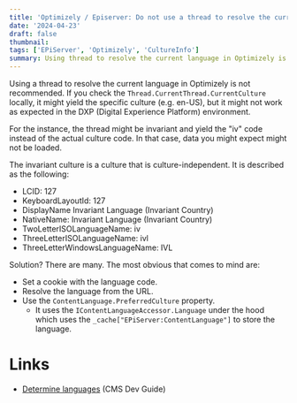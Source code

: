 ```yaml
---
title: 'Optimizely / Episerver: Do not use a thread to resolve the current language'
date: '2024-04-23'
draft: false
thumbnail:
tags: ['EPiServer', 'Optimizely', 'CultureInfo']
summary: Using thread to resolve the current language in Optimizely is not recommended. Here is why and how to fix it.
---
```


Using a thread to resolve the current language in Optimizely is not recommended. If you check the `Thread.CurrentThread.CurrentCulture` locally, it might yield the specific culture (e.g. en-US), but it might not work as expected in the DXP (Digital Experience Platform) environment.

For the instance, the thread might be invariant and yield the "iv" code instead of the actual culture code. In that case, data you might expect might not be loaded.

The invariant culture is a culture that is culture-independent. It is described as the following:

* LCID: 127
* KeyboardLayoutId: 127
* DisplayName Invariant Language (Invariant Country)
* NativeName: Invariant Language (Invariant Country)
* TwoLetterISOLanguageName: iv
* ThreeLetterISOLanguageName: ivl
* ThreeLetterWindowsLanguageName: IVL

Solution? There are many. The most obvious that comes to mind are:

* Set a cookie with the language code.
* Resolve the language from the URL.
* Use the `ContentLanguage.PreferredCulture` property.
    * It uses the `IContentLanguageAccessor.Language` under the hood which uses the `_cache["EPiServer:ContentLanguage"]` to store the language.

# Links

* [Determine languages](https://docs.developers.optimizely.com/content-management-system/docs/determining-languages) (CMS Dev Guide)
